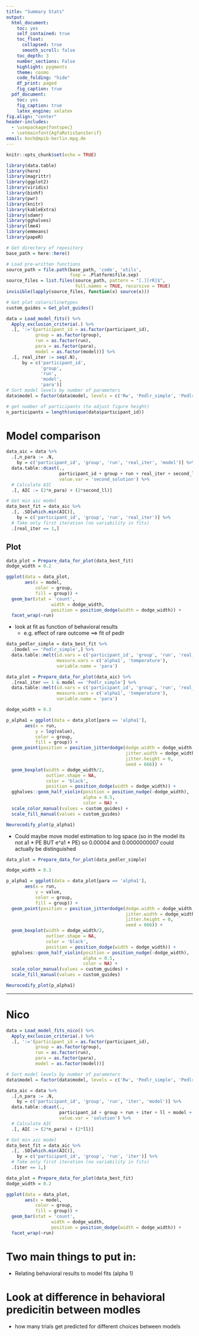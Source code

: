 ```yaml
---
title: "Summary Stats"
output:
  html_document:
    toc: yes
    self_contained: true
    toc_float:
      collapsed: true
      smooth_scroll: false
    toc_depth: 3
    number_sections: False
    highlight: pygments
    theme: cosmo
    code_folding: "hide"
    df_print: paged
    fig_caption: true
  pdf_document:
    toc: yes
    fig_caption: true
    latex_engine: xelatex
fig.align: "center"
header-includes:
  - \usepackage{fontspec}
  - \setmainfont{AgfaRotisSansSerif}
email: koch@mpib-berlin.mpg.de
---
```


```r
knitr::opts_chunk$set(echo = TRUE)
```

```r
library(data.table)
library(here)
library(magrittr)
library(ggplot2)
library(viridis)
library(binhf)
library(pwr)
library(knitr)
library(kableExtra)
library(sdamr)
library(gghalves)
library(lme4)
library(emmeans)
library(papeR)
```

```r
# Get directory of repository
base_path = here::here()

# Load pre-written functions
source_path = file.path(base_path, 'code', 'utils',
                        fsep = .Platform$file.sep)
source_files = list.files(source_path, pattern = "[.][rR]$",
                          full.names = TRUE, recursive = TRUE)
invisible(lapply(source_files, function(x) source(x)))

# Get plot colors/linetypes
custom_guides = Get_plot_guides()
```

```r
data = Load_model_fits() %>%
  Apply_exclusion_criteria(.) %>%
  .[, ':='(participant_id = as.factor(participant_id),
           group = as.factor(group),
           run = as.factor(run),
           para = as.factor(para),
           model = as.factor(model))] %>%
  .[, real_iter := seq(.N),
      by = c('participant_id',
             'group',
             'run',
             'model',
             'para')]
# Sort model levels by number of parameters
data$model = factor(data$model, levels = c('Rw', 'Pedlr_simple', 'Pedlr', 'Pedlr_fixdep', 'Pedlr_interdep'))

# get number of participants (to adjust figure height)
n_participants = length(unique(data$participant_id))
```

# Model comparison

```r
data_aic = data %>%
  .[,n_para := .N,
    by = c('participant_id', 'group', 'run', 'real_iter', 'model')] %>%
  data.table::dcast(.,
                    participant_id + group + run + real_iter + second_ll + model + n_para ~ para,
                    value.var = 'second_solution') %>%
  # Calculate AIC
  .[, AIC := (2*n_para) + (2*second_ll)]

# Get min aic model
data_best_fit = data_aic %>%
  .[, .SD[which.min(AIC)],
    by = c('participant_id', 'group', 'run', 'real_iter')] %>%
  # Take only first iteration (no variability in fits)
  .[real_iter == 1,]
```

## Plot

```r
data_plot = Prepare_data_for_plot(data_best_fit)
dodge_width = 0.2

ggplot(data = data_plot,
       aes(x = model,
           color = group,
           fill = group)) +
  geom_bar(stat = 'count',
                 width = dodge_width,
                 position = position_dodge(width = dodge_width)) +
  facet_wrap(~run)
```

- look at fit as function of behavioral results
  - e.g. effect of rare outcome ==> fit of pedlr

```r
data_pedler_simple = data_best_fit %>%
  .[model == 'Pedlr_simple',] %>%
  data.table::melt(id.vars = c('participant_id', 'group', 'run', 'real_iter', 'second_ll', 'model', 'AIC'),
                   measure.vars = c('alpha1', 'temperature'),
                   variable.name = 'para')
```

```r
data_plot = Prepare_data_for_plot(data_aic) %>%
  .[real_iter == 1 & model == 'Pedlr_simple'] %>%
  data.table::melt(id.vars = c('participant_id', 'group', 'run', 'real_iter', 'second_ll', 'model', 'AIC'),
                   measure.vars = c('alpha1', 'temperature'),
                   variable.name = 'para')

dodge_width = 0.3

p_alpha1 = ggplot(data = data_plot[para == 'alpha1'],
       aes(x = run,
           y = log(value),
           color = group,
           fill = group)) +
  geom_point(position = position_jitterdodge(dodge.width = dodge_width,
                                             jitter.width = dodge_width,
                                             jitter.height = 0,
                                             seed = 666)) +
  geom_boxplot(width = dodge_width/2,
               outlier.shape = NA,
               color = 'black',
               position = position_dodge(width = dodge_width)) +
  gghalves::geom_half_violin(position = position_nudge(-dodge_width),
                             alpha = 0.5,
                             color = NA) +
  scale_color_manual(values = custom_guides) +
  scale_fill_manual(values = custom_guides)

Neurocodify_plot(p_alpha1)
```

- Could maybe move model estimation to log space (so in the model its not a1 * PE BUT e^a1 * PE) so 0.00004 and 0.0000000007 could actually be distinguished

```r
data_plot = Prepare_data_for_plot(data_pedler_simple)

dodge_width = 0.3

p_alpha1 = ggplot(data = data_plot[para == 'alpha1'],
       aes(x = run,
           y = value,
           color = group,
           fill = group)) +
  geom_point(position = position_jitterdodge(dodge.width = dodge_width,
                                             jitter.width = dodge_width,
                                             jitter.height = 0,
                                             seed = 666)) +
  geom_boxplot(width = dodge_width/2,
               outlier.shape = NA,
               color = 'black',
               position = position_dodge(width = dodge_width)) +
  gghalves::geom_half_violin(position = position_nudge(-dodge_width),
                             alpha = 0.5,
                             color = NA) +
  scale_color_manual(values = custom_guides) +
  scale_fill_manual(values = custom_guides)

Neurocodify_plot(p_alpha1)
```


---

# Nico

```r
data = Load_model_fits_nico() %>%
  Apply_exclusion_criteria(.) %>%
  .[, ':='(participant_id = as.factor(participant_id),
           group = as.factor(group),
           run = as.factor(run),
           para = as.factor(para),
           model = as.factor(model))]

# Sort model levels by number of parameters
data$model = factor(data$model, levels = c('Rw', 'Pedlr_simple', 'Pedlr', 'Pedlr_fixdep'))
```


```r
data_aic = data %>%
  .[,n_para := .N,
    by = c('participant_id', 'group', 'run', 'iter', 'model')] %>%
  data.table::dcast(.,
                    participant_id + group + run + iter + ll + model + n_para ~ para,
                    value.var = 'solution') %>%
  # Calculate AIC
  .[, AIC := (2*n_para) + (2*ll)]

# Get min aic model
data_best_fit = data_aic %>%
  .[, .SD[which.min(AIC)],
    by = c('participant_id', 'group', 'run', 'iter')] %>%
  # Take only first iteration (no variability in fits)
  .[iter == 1,]
```

```r
data_plot = Prepare_data_for_plot(data_best_fit)
dodge_width = 0.2

ggplot(data = data_plot,
       aes(x = model,
           color = group,
           fill = group)) +
  geom_bar(stat = 'count',
                 width = dodge_width,
                 position = position_dodge(width = dodge_width)) +
  facet_wrap(~run)
```

# Two main things to put in:

- Relating behavioral results to model fits (alpha 1)

# Look at difference in behavioral predicitin between modles

- how many trials get predicted for different choices between models
